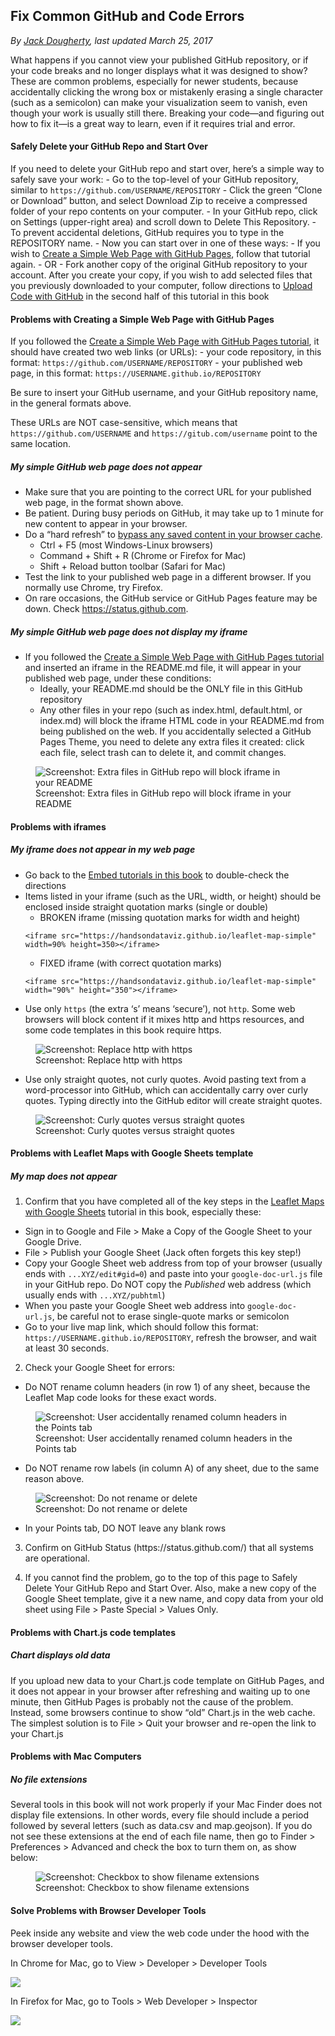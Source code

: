 ## Fix Common GitHub and Code Errors {#fix-code}
*By [Jack Dougherty](authors), last updated March 25, 2017*

What happens if you cannot view your published GitHub repository, or if your code breaks and no longer displays what it was designed to show? These are common problems, especially for newer students, because accidentally clicking the wrong box or mistakenly erasing a single character (such as a semicolon) can make your visualization seem to vanish, even though your work is usually still there. Breaking your code---and figuring out how to fix it---is a great way to learn, even if it requires trial and error.

#### Safely Delete your GitHub Repo and Start Over {-}
If you need to delete your GitHub repo and start over, here's a simple way to safely save your work:
- Go to the top-level of your GitHub repository, similar to `https://github.com/USERNAME/REPOSITORY`
- Click the green "Clone or Download" button, and select Download Zip to receive a compressed folder of your repo contents on your computer.
- In your GitHub repo, click on Settings (upper-right area) and scroll down to Delete This Repository.
- To prevent accidental deletions, GitHub requires you to type in the REPOSITORY name.
- Now you can start over in one of these ways:
  - If you wish to [Create a Simple Web Page with GitHub Pages](github-pages), follow that tutorial again.
  - OR
  - Fork another copy of the original GitHub repository to your account. After you create your copy, if you wish to add selected files that you previously downloaded to your computer, follow directions to [Upload Code with GitHub](create-repo) in the second half of this tutorial in this book

#### Problems with Creating a Simple Web Page with GitHub Pages {-}
If you followed the [Create a Simple Web Page with GitHub Pages tutorial](github-pages), it should have created two web links (or URLs):
- your code repository, in this format: `https://github.com/USERNAME/REPOSITORY`
- your published web page, in this format: `https://USERNAME.github.io/REPOSITORY`

Be sure to insert your GitHub username, and your GitHub repository name, in the general formats above.

These URLs are NOT case-sensitive, which means that `https://github.com/USERNAME` and `https://gitub.com/username` point to the same location.

##### My simple GitHub web page does not appear {-}
- Make sure that you are pointing to the correct URL for your published web page, in the format shown above.
- Be patient. During busy periods on GitHub, it may take up to 1 minute for new content to appear in your browser.
- Do a "hard refresh" to [bypass any saved content in your browser cache](https://en.wikipedia.org/wiki/Wikipedia:Bypass_your_cache).
  - Ctrl + F5 (most Windows-Linux browsers)
  - Command + Shift + R (Chrome or Firefox for Mac)
  - Shift + Reload button toolbar (Safari for Mac)
- Test the link to your published web page in a different browser. If you normally use Chrome, try Firefox.
- On rare occasions, the GitHub service or GitHub Pages feature may be down. Check <https://status.github.com>.

##### My simple GitHub web page does not display my iframe {-}
- If you followed the [Create a Simple Web Page with GitHub Pages tutorial](github-pages) and inserted an iframe in the README.md file, it will appear in your published web page, under these conditions:
  - Ideally, your README.md should be the ONLY file in this GitHub repository
  - Any other files in your repo (such as index.html, default.html, or index.md) will block the iframe HTML code in your README.md from being published on the web. If you accidentally selected a GitHub Pages Theme, you need to delete any extra files it created: click each file, select trash can to delete it, and commit changes.

![Screenshot: Extra files in GitHub repo will block iframe in your README](images/08-github/extra-files-block-readme-iframe.png)

#### Problems with iframes {-}

##### My iframe does not appear in my web page {-}
- Go back to the [Embed tutorials in this book](embed) to double-check the directions
- Items listed in your iframe (such as the URL, width, or height) should be enclosed inside straight quotation marks (single or double)
  - BROKEN iframe (missing quotation marks for width and height)
  ```
  <iframe src="https://handsondataviz.github.io/leaflet-map-simple" width=90% height=350></iframe>
  ```
  - FIXED iframe (with correct quotation marks)
  ```
  <iframe src="https://handsondataviz.github.io/leaflet-map-simple" width="90%" height="350"></iframe>
  ```
- Use only `https` (the extra 's' means 'secure'), not `http`. Some web browsers will block content if it mixes http and https resources, and some code templates in this book require https.

![Screenshot: Replace http with https](images/08-github/http-vs-https.png)

- Use only straight quotes, not curly quotes. Avoid pasting text from a word-processor into GitHub, which can accidentally carry over curly quotes. Typing directly into the GitHub editor will create straight quotes.

![Screenshot: Curly quotes versus straight quotes](images/08-github/curly-vs-straight-quotes.png)

#### Problems with Leaflet Maps with Google Sheets template {-}

##### My map does not appear {-}
1) Confirm that you have completed all of the key steps in the [Leaflet Maps with Google Sheets](leaflet-with-google-sheets) tutorial in this book, especially these:
  - Sign in to Google and File > Make a Copy of the Google Sheet to your Google Drive.
  - File > Publish your Google Sheet (Jack often forgets this key step!)
  - Copy your Google Sheet web address from top of your browser (usually ends with `...XYZ/edit#gid=0`) and paste into your `google-doc-url.js` file in your GitHub repo. Do NOT copy the *Published* web address (which usually ends with `...XYZ/pubhtml`)
  - When you paste your Google Sheet web address into `google-doc-url.js`, be careful not to erase single-quote marks or semicolon
  - Go to your live map link, which should follow this format: `https://USERNAME.github.io/REPOSITORY`, refresh the browser, and wait at least 30 seconds.

2) Check your Google Sheet for errors:
- Do NOT rename column headers (in row 1) of any sheet, because the Leaflet Map code looks for these exact words.

![Screenshot: User accidentally renamed column headers in the Points tab](images/08-github/lmwgs-fix-column-headers.png)

- Do NOT rename row labels (in column A) of any sheet, due to the same reason above.

![Screenshot: Do not rename or delete](images/08-github/lmwgs-do-not-rename-labels.png)

- In your Points tab, DO NOT leave any blank rows

3) Confirm on GitHub Status (https://status.github.com/) that all systems are operational.

4) If you cannot find the problem, go to the top of this page to Safely Delete Your GitHub Repo and Start Over. Also, make a new copy of the Google Sheet template, give it a new name, and copy data from your old sheet using File > Paste Special > Values Only.

#### Problems with Chart.js code templates {-}

##### Chart displays old data {-}
If you upload new data to your Chart.js code template on GitHub Pages, and it does not appear in your browser after refreshing and waiting up to one minute, then GitHub Pages is probably not the cause of the problem. Instead, some browsers continue to show "old" Chart.js in the web cache. The simplest solution is to File > Quit your browser and re-open the link to your Chart.js

#### Problems with Mac Computers {-}

##### No file extensions {-}

Several tools in this book will not work properly if your Mac Finder does not display file extensions. In other words, every file should include a period followed by several letters (such as data.csv and map.geojson). If you do not see these extensions at the end of each file name, then go to Finder > Preferences > Advanced and check the box to turn them on, as show below:

![Screenshot: Checkbox to show filename extensions](images/08-github/mac-finder-filename-extensions.png)

#### Solve Problems with Browser Developer Tools {-}
Peek inside any website and view the web code under the hood with the browser developer tools.

In Chrome for Mac, go to View > Developer > Developer Tools

![](images/08-github/Chrome-developer-tools.png)

In Firefox for Mac, go to Tools > Web Developer > Inspector

![](images/08-github/Firefox-tools-inspector.png)
